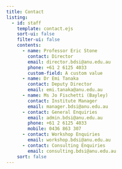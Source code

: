 ```yaml
---
title: Contact
listing:
  - id: staff
    template: contact.ejs
    sort-ui: false
    filter-ui: false
    contents:
      - name: Professor Eric Stone
        contact: Director
        email: director.bdsi@anu.edu.au
        phone: +61 2 6125 4033
        custom-field: A custom value
      - name: Dr Emi Tanaka
        contact: Deputy Director
        email: emi.tanaka@anu.edu.au
      - name: Ms Jo Fischetti (Bayley)
        contact: Institute Manager
        email: manager.bdsi@anu.edu.au
      - contact: General Enquiries
        email: admin.bdsi@anu.edu.au
        phone: +61 2 6125 4033
        mobile: 0436 863 307
      - contact: Workshop Enquiries
        email: workshop.bdsi@anu.edu.au
      - contact: Consulting Enquiries
        email: consulting.bdsi@anu.edu.au
    sort: false
---
```


